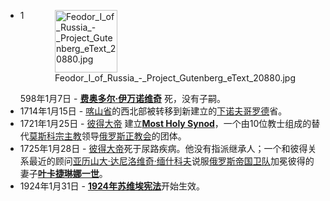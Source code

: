 <div style="float:right;margin-left:0.5em;">
[[Image:Feodor_I_of_Russia_-_Project_Gutenberg_eText_20880.jpg|100x100px]]
</div>
*1598年1月7日 - '''[[费奥多尔·伊万诺维奇|费奥多尔·伊万诺维奇]]''' 死，没有子嗣。
*1714年1月15日 - [[喀山省|喀山省]]的西北部被转移到新建立的[[下诺夫哥罗德|下诺夫哥罗德]]省。
*1721年1月25日 - [[彼得大帝|彼得大帝]] 建立'''[[Most_Holy_Synod|Most Holy Synod]]'''，一个由10位教士组成的替代[[莫斯科宗主教|莫斯科宗主教]]领导[[俄罗斯正教会|俄罗斯正教会]]的团体。
*1725年1月28日 - [[彼得大帝|彼得大帝]]死于尿路疾病。他没有指派继承人；一个和彼得关系最近的顾问[[亚历山大·达尼洛维奇·缅什科夫|亚历山大·达尼洛维奇·缅什科夫]]说服[[俄罗斯帝国卫队|俄罗斯帝国卫队]]加冕彼得的妻子'''[[叶卡捷琳娜一世|叶卡捷琳娜一世]]'''。
*1924年1月31日 - '''[[1924年苏维埃宪法|1924年苏维埃宪法]]'''开始生效。